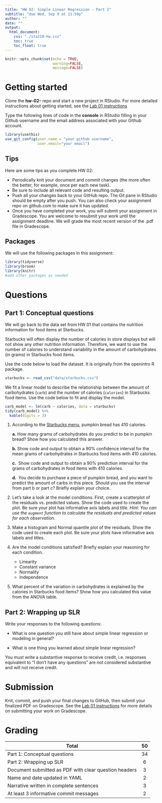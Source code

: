 ```yaml
---
title: "HW 02: Simple Linear Regression - Part 2"
subtitle: "due Wed, Sep 9 at 11:59p"
author: ""
date: ""
output: 
  html_document:
    css: "./sta210-hw.css"
    toc: true
    toc_float: true
---
```


```r
knitr::opts_chunk$set(echo = TRUE,
                      warning=FALSE,
                      message=FALSE)
```

# Getting started

Clone the **hw-02-** repo and start a new project in RStudio. For more detailed instructions about getting started, see the [Lab 01 instructions](https://sta210-fa20.netlify.app/labs/lab-01-practice-r.html)

Type the following lines of code in the **console** in RStudio filling in your Github username and the email address associated with your Github account.

```r
library(usethis)
use_git_config(user.name = "your github username", 
               user.email="your email")
```

## Tips

Here are some tips as you complete HW 02:

- Periodically knit your document and commit changes (the more often the better, for example, once per each new task).
- Be sure to include all relevant code and resulting output.
- Push all your changes back to your GitHub repo. The Git pane in RStudio should be empty after you push. You can also check your assignment repo on github.com to make sure it has updated.
- Once you have completed your work, you will submit your assignment in Gradescope. You are welcome to resubmit your work until the assignment deadline. We will grade the most recent version of the .pdf file in Gradescope.

## Packages 

We will use the following packages in this assignment: 

```r
library(tidyverse)
library(broom)
library(knitr)
#add other packages as needed
```

# Questions

## Part 1: Conceptual questions

We will go back to the data set from HW 01 that contains the nutrition information for food items at Starbucks.  

Starbucks will often display the number of calories in store displays but will not show any other nutrition information. Therefore, we want to use the number of calories to understand variability in the amount of carbohydrates (in grams) in Starbucks food items. 

Use the code below to load the dataset. It is originally from the openintro R package.

```r
starbucks <- read_csv("data/starbucks.csv")
```

We fit a linear model to describe the relationship between the amount of carbohydrates (`carb`) and the number of calories (`calories`) in Starbucks food items. Use the code below to fit and display the model. 

```r
carb_model <- lm(carb ~ calories, data = starbucks)
tidy(carb_model) %>%
  kable(digits = 3)
```

1. According to the [Starbucks menu](https://www.starbucks.com/menu/product/1255/single?parent=%2Ffood%2Fbakery%2Fmuffins-and-breads), pumpkin bread has 410 calories. 

    **a.** How many grams of carbohydrates do you predict to be in pumpkin bread? Show how you calculated this answer.

    **b. ** Show code and output to obtain a 90% confidence interval for the mean grams of carbohydrates in Starbucks food items with 410 calories.

    **c. ** Show code and output to obtain a 90% prediction interval for the grams of carbohydrates in food items with 410 calories. 

    **d. ** You decide to purchase a piece of pumpkin bread, and you want to predict the amount of carbs in this piece. Should you use the interval from part b or part c? Briefly explain your choice. 
    
1. Let's take a look at the model conditions. First, create a scatterplot of the residuals vs. predicted values. Show the code used to create the plot. Be sure your plot has informative axis labels and title. *Hint: You can use the `augment` function to calculate the residuals and predicted values for each observation.*

1. Make a histogram and Normal quantile plot of the residuals. Show the code used to create each plot. Be sure your plots have informative axis labels and titles.

1. Are the model conditions satisfied? Briefly explain your reasoning for each condition. 
    - Linearity
    - Constant variance
    - Normality 
    - Independence
  
1. What percent of the variation in carbohydrates is explained by the calories in Starbucks food items? Show how you calculated this value from the ANOVA table.

## Part 2: Wrapping up SLR

Write your responses to the following questions:

- What is one question you still have about simple linear regression or modeling in general?

- What is one thing you learned about simple linear regression? 

You must write a substantive response to receive credit, i.e. responses equivalent to "I don't have any questions" are not considered substantive and will not receive credit. 

# Submission
Knit, commit, and push your final changes to GitHub, then submit your finalized PDF on Gradescope. See the [Lab 01 instructions](https://sta210-fa20.netlify.app/labs/lab-01-practice-r.html) for more details on submitting your work on Gradescope.

# Grading

| **Total** | **50** |
|-------------------------------------------------------------|:--:|
| Part 1: Conceptual questions | 34 |
| Part 2: Wrapping up SLR | 6 |
| Document submitted as PDF with clear question headers 	| 3 | 
| Name and date updated in YAML 	| 2 |
| Narrative written in complete sentences | 3 	|
| At least 3 informative commit messages 	| 2 |
